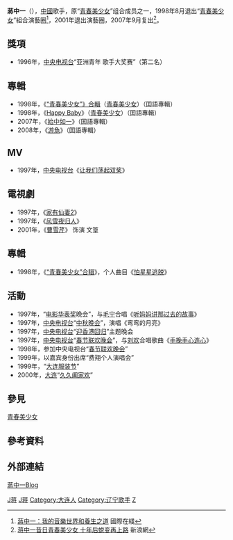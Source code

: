 {{藝人
|姓名 = 蔣中一
|類型 = 女藝人
|圖片 = 
|圖片尺寸 = 
|圖片簡介 = 蒋中一《游魚》宣传海報
|羅馬拼音 = 
|英文名 = Baby
|暱稱 = 貝貝
|其他藝名 = 
|國籍 = {{PRC}}
|民族 = [[漢族|漢族]]
|籍貫 = [[大連|大連]]
|出生日期 = {{Birth date and age|1984|7|10}}
|出生地點 = {{CHN}}[[辽宁省|辽宁省]][[大連市|大連市]]
|職業 = [[歌手|歌手]]，[[演員|演員]]
|語言 = {{zh}}
|教育程度 = [[大连影视艺术学院|大连影视艺术学院]]，畢業
|宗教信仰 =
|配偶 = [[陆鑫杰|陆鑫杰]]<ref>{{Cite web |url=http://www.blogpetro.com/post/jiangzhongyilaogong.html |title=蒋中一老公陆鑫杰 |accessdate=2009-05-17 |archive-date=2009-03-18 |archive-url=https://web.archive.org/web/20090318154158/http://www.blogpetro.com/post/jiangzhongyilaogong.html |dead-url=no }}</ref>
|兒女 = 
|父母 = 
|音樂類型 = 
|演奏樂器 = 
|出身地 = 
|出道作 = [[亚洲少年歌手电视邀请赛|亚洲少年歌手电视邀请赛]]
|出道日期 = 1995年9月
|代表作 = 《[[怕星星逃脱|怕星星逃脱]]》
|活躍年代 = 1995年-2001年<br>2007年-至今
|唱片公司 = 
|經紀公司 = [[北京青春鳥影視藝術發展中心|北京青春鳥影視藝術發展中心]]<small>（1995年-1998年）</small>
|網站 = 
|相關團體 = [[青春美少女|青春美少女]]
|獎項 = 
|IMDb = 
|現任成員 = 
|過往成員 = 
}}

'''蔣中一'''（{{bd|1984年|7月10日}}），[[中國|中國]]歌手，原“[[青春美少女|青春美少女]]”组合成员之一，1998年8月退出“[[青春美少女|青春美少女]]”組合演藝圈<ref>[http://gb.cri.cn/18024/2008/09/19/1605s2249187.htm 蔣中一：我的音樂世界和養生之道] {{Wayback|url=http://gb.cri.cn/18024/2008/09/19/1605s2249187.htm |date=20120101085811 }} 國際在綫</ref>，2001年退出演藝圈，2007年9月复出<ref>[http://ent.sina.com.cn/y/p/2007-10-16/03571750278.shtml 蒋中一昔日青春美少女 十年后蜕变再上路] {{Wayback|url=http://ent.sina.com.cn/y/p/2007-10-16/03571750278.shtml |date=20071018051908 }} 新浪網</ref>。

==獎項==
*1996年，[[中国中央电视台|中央电视台]]“亚洲青年 歌手大奖赛”（第二名）

==專輯==
*1998年，《[[“青春美少女”》合輯|“青春美少女”》合輯]]（[[青春美少女|青春美少女]]）（囯語專輯）
*1998年，《[[Happy_Baby|Happy Baby]]》（[[青春美少女|青春美少女]]）（囯語專輯）
*2007年，《[[始中如一|始中如一]]》（囯語專輯）
*2008年，《[[游魚|游魚]]》（囯語專輯）

==MV==
*1997年，[[中国中央电视台|中央电视台]]《[[让我们荡起双桨|让我们荡起双桨]]》

==電視劇==
*1997年，《[[家有仙妻2|家有仙妻2]]》
*1997年，《[[风雪夜归人|风雪夜归人]]》
*2001年，《[[曹雪芹_(2003年电视剧)|曹雪芹]]》 饰演 文篁

==專輯==
*1998年，《[[“青春美少女”合辑|“青春美少女”合辑]]》，个人曲目《[[怕星星逃脱|怕星星逃脱]]》

==活動==
*1997年，“[[电影华表奖|电影华表奖]]晚会”，与[[毛宁|毛宁]]合唱《[[听妈妈讲那过去的故事|听妈妈讲那过去的故事]]》
*1997年，[[中国中央电视台|中央电视台]]“[[中秋晚会|中秋晚会]]”，演唱《弯弯的月亮》
*1997年，[[中国中央电视台|中央电视台]]“[[迎香港回归|迎香港回归]]”主题晚会
*1997年，[[中国中央电视台|中央电视台]]“[[春节联欢晚会|春节联欢晚会]]”，与[[刘欢|刘欢]]合唱歌曲《[[手挽手心连心|手挽手心连心]]》
*1998年，参加中央电视台“[[春节联欢晚会|春节联欢晚会]]”
*1999年，以嘉宾身份出席“费翔个人演唱会”
*1999年，“[[大连服装节|大连服装节]]”
*2000年，[[大连|大连]]“[[久久阖家欢|久久阖家欢]]”

==參見==
[[青春美少女|青春美少女]]

==參考資料==
{{Reflist}}

==外部連結==
[http://blog.sina.com.cn/jiangzhongyi2007 蔣中一Blog] {{Wayback|url=http://blog.sina.com.cn/jiangzhongyi2007 |date=20090129202039 }}

{{DEFAULTSORT:J蒋}}

[[Category:中国电视女演员|J蒋]]
[[Category:中國女歌手|J蒋]]
[[Category:大连人|Category:大连人]]
[[Category:辽宁歌手|Category:辽宁歌手]]
[[Category:蔣姓|Z]]